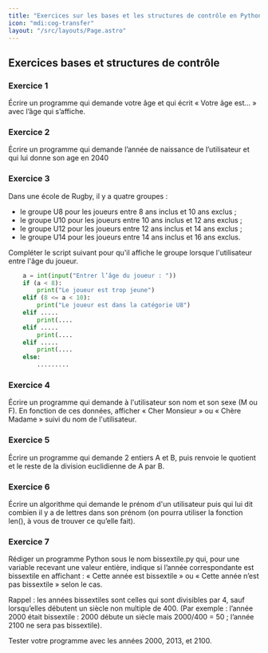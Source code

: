 ```yaml
---
title: "Exercices sur les bases et les structures de contrôle en Python"
icon: "mdi:cog-transfer"
layout: "/src/layouts/Page.astro"
---
```


## Exercices bases et structures de contrôle

### Exercice 1

Écrire un programme qui demande votre âge et qui écrit « Votre âge est… » avec
l’âge qui s’affiche.

### Exercice 2

Écrire un programme qui demande l’année de naissance de l’utilisateur et qui
lui donne son age en 2040

### Exercice 3

Dans une école de Rugby, il y a quatre groupes :
- le groupe U8 pour les joueurs entre 8 ans inclus et 10 ans exclus ;
- le groupe U10 pour les joueurs entre 10 ans inclus et 12 ans exclus ;
- le groupe U12 pour les joueurs entre 12 ans inclus et 14 ans exclus ;
- le groupe U14 pour les joueurs entre 14 ans inclus et 16 ans exclus.

Compléter le script suivant pour qu'il affiche le groupe lorsque l'utilisateur
entre l'âge du joueur.

```py
    a = int(input("Entrer l’âge du joueur : "))
    if (a < 8):
        print("Le joueur est trop jeune")
    elif (8 <= a < 10):
        print("Le joueur est dans la catégorie U8")
    elif .....
        print(....
    elif .....
        print(....
    elif .....
        print(....
    else:
        .........
```

### Exercice 4

Écrire un programme qui demande à l'utilisateur son nom et son sexe (M ou F).
En fonction de ces données, afficher « Cher Monsieur » ou « Chère Madame »
suivi du nom de l'utilisateur.

### Exercice 5

Écrire un programme qui demande 2 entiers A et B, puis renvoie le quotient et
le reste de la division euclidienne de A par B.

### Exercice 6

Écrire un algorithme qui demande le prénom d'un utilisateur puis qui lui dit
combien il y a de lettres dans son prénom (on pourra utiliser la fonction
len(), à vous de trouver ce qu’elle fait).

### Exercice 7

Rédiger un programme Python sous le nom bissextile.py qui, pour une variable
recevant une valeur entière, indique si l’année correspondante est bissextile
en affichant : « Cette année est bissextile » ou « Cette année n’est pas
bissextile » selon le cas.

Rappel : les années bissextiles sont celles qui sont divisibles par 4, sauf
lorsqu’elles débutent un siècle non multiple de 400. (Par exemple : l’année
2000 était bissextile : 2000 débute un siècle mais 2000/400 = 50 ; l’année
2100 ne sera pas bissextile).

Tester votre programme avec les années 2000, 2013, et 2100.

